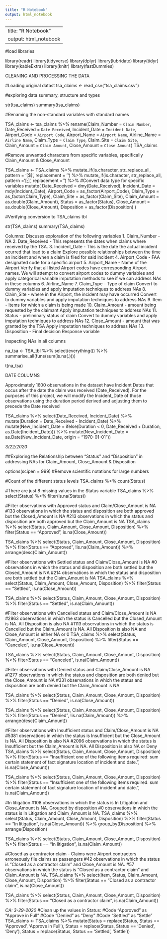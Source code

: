 ```yaml
---
title: "R Notebook"
output: html_notebook
---
```


---
title: "R Notebook"
output: html_notebook
---

#load libraries

library(readr)
library(tidyverse)
library(dplyr)
library(lubridate)
library(tidyr)
library(kableExtra)
library(knitr)
library(fastDummies)

CLEANING AND PROCESSING THE DATA

#Loading original datast
tsa_claims <- read_csv("tsa_claims.csv")

#exploring data summary, structure and types

str(tsa_claims)
summary(tsa_claims)


#Renaming the non-standard variables with standard names

TSA_claims <- tsa_claims %>%
  rename(Claim_Number =  `Claim Number`,
         Date_Received = `Date Received`,
         Incident_Date = `Incident Date`,
         Airport_Code = `Airport Code`,
         Airport_Name = `Airport Name`,
         Airline_Name = `Airline Name`,
         Claim_Type = `Claim Type`,
         Claim_Site = `Claim Site`,
         Claim_Amount = `Claim Amount`,
         Close_Amount = `Close Amount`)
TSA_claims

#Remove unwanted characters from specific variables, specifically Claim_Amount & Close_Amount

TSA_claims <- TSA_claims %>%
  mutate_if(is.character, str_replace_all, pattern = '[$]', replacement = '') %>%
  mutate_if(is.character, str_replace_all, pattern = '[;]', replacement = '') %>%
  #Convert data type for specific variables
  mutate(
         Date_Received = dmy(Date_Received),
         Incident_Date = mdy(Incident_Date),
         Airport_Code = as_factor(Airport_Code),
         Claim_Type = as_factor(Claim_Type),
         Claim_Site = as_factor(Claim_Site),
         Claim_Amount = as.double(Claim_Amount),
         Status = as_factor(Status),
         Close_Amount = as.double(Close_Amount),
         Disposition = as_factor(Disposition)
         )

#Verifying conversion to TSA_claims tbl

str(TSA_claims)
summary(TSA_claims)

Columns: Discusss exploration of the following variables
1.  Claim_Number - NA
2.  Date_Received - This represents the dates when claims where received by the TSA.
3.  Incident_Date - This is the date the actual incident ocurred that lead to a claim
    Explore possible relationships between the time an incident and when a claim is filed for said incident
4. Airport_Code - FAA designated code for a specific airport
5. Airport_Name - Name of the Airport
    Verify that all listed Airport codes have corresponding Airport names. We will attempt to convert airport codes to dummy       variables and apply categorical variable imputation methods to see if we can address NAs in these columns
6.  Airline_Name
7.  Claim_Type - Type of claim
    Convert to dummy variables and apply imputation techniques to address NAs
8.  Claim_Site - where in the Airport, the incident may have occurred
    Convert to dummy variables and apply imputation techniques to address NAs
9.  Item - Items for which a claim is being made
10. Claim_Amount - amount being requested by the claimant
    Apply imputation techniques to address NAs
11. Status - preliminary status of claim
    Convert to dummy variables and apply imputation techniques to address NAs
12. Close_Amount - amount that was granted by the TSA
    Apply imputation techniques to address NAs
13. Disposition - Final decision
    Response variable

Inspecting NAs in all columns

na_tsa <- TSA_tbl %>%
  select(everything()) %>%
  summarise_all(funs(sum(is.na(.)))) 

t(na_tsa)


DATE COLUMNS

Approximately 1600 observations in the dataset have Incident Dates that occus after the date the claim was received (Date_Received). For the purposes of this project, we will modify the Incident_Date of those observations using the duration period derived and adjusting them to precede the Date received

TSA_claims %>%
  select(Date_Received, Incident_Date) %>%
  mutate(Duration = Date_Received - Incident_Date) %>%
  mutate(New_Incident_Date = ifelse(Duration < 0, Date_Received + Duration, as.Date(Incident_Date))) %>%
  mutate(New_Incident_Date = as.Date(New_Incident_Date, origin = "1970-01-01"))


*3/22/2020*

##Exploring the Relationship between "Status" and "Disposition" in addressing NAs for Claim_Amount, Close_Amount & Disposition

options(scipen = 999) #Remove scientific notations for large numbers

#Count of the different status levels
TSA_claims %>%
  count(Status)

#There are just 8 missing values in the Status variable
TSA_claims %>%
  select(Status) %>%
  filter(is.na(Status))

#Filter observations with Approved status and Claim/Close_Amount is NA
#133 observations in which the status and disposition are both approved but the Closed_Amount is NA
#213 observations in which the status and disposition are both approved but the Claim_Amount is NA
TSA_claims %>%
  select(Status, Claim_Amount, Close_Amount, Disposition) %>%
  filter(Status == "Approved",
         is.na(Close_Amount))

TSA_claims %>%
  select(Status, Claim_Amount, Close_Amount, Disposition) %>%
  filter(Status == "Approved",
         !is.na(Claim_Amount)) %>%
  arrange(desc(Claim_Amount))


#Filter observations with Settled status and Claim/Close_Amount is NA
#0 observations in which the status and disposition are both settled but the Closed_Amount is NA
#214 observations in which the status and disposition are both settled but the Claim_Amount is NA
TSA_claims %>%
  select(Status, Claim_Amount, Close_Amount, Disposition) %>%
  filter(Status == "Settled",
         is.na(Close_Amount)) 

TSA_claims %>%
  select(Status, Claim_Amount, Close_Amount, Disposition) %>%
  filter(Status == "Settled",
         is.na(Claim_Amount)) 


#Filter observations with Cancelled status and Claim/Close_Amount is NA
#2863 observations in which the status is Cancelled but the Closed_Amount is NA. All Disposition is also NA
#1113 observations in which the status is Cancelled but the Claim_Amount is NA. All Disposition is also NA and Close_Amount is either NA or 0
TSA_claims %>%
  select(Status, Claim_Amount, Close_Amount, Disposition) %>%
  filter(Status == "Canceled",
         is.na(Close_Amount))

TSA_claims %>%
  select(Status, Claim_Amount, Close_Amount, Disposition) %>%
  filter(Status == "Canceled",
         is.na(Claim_Amount))


#Filter observations with Denied status and Claim/Close_Amount is NA
#1277 observations in which the status and disposition are both denied but the Close_Amount is NA
#331 observations in which the status and disposition are both denied but the Claim_Amount is NA

TSA_claims %>%
  select(Status, Claim_Amount, Close_Amount, Disposition) %>%
  filter(Status == "Denied",
         is.na(Close_Amount))

TSA_claims %>%
  select(Status, Claim_Amount, Close_Amount, Disposition) %>%
  filter(Status == "Denied",
         !is.na(Claim_Amount)) %>%
  arrange(desc(Claim_Amount))

#Filter observations with Insufficient status and Claim/Close_Amount is NA
#5381 observations in which the status is Insufficient but the Close_Amount is NA. All Disposition is also NA
#2096 observations in which the status is Insufficient but the Claim_Amount is NA. All Disposition is also NA or Deny
TSA_claims %>%
  select(Status, Claim_Amount, Close_Amount, Disposition) %>%
  filter(Status == "Insufficient one of the following items required: sum certain statement of fact signature location of incident and date.",
         is.na(Close_Amount))

TSA_claims %>%
  select(Status, Claim_Amount, Close_Amount, Disposition) %>%
  filter(Status == "Insufficient one of the following items required: sum certain statement of fact signature location of incident and date.",
         is.na(Claim_Amount))

#In litigation
#108 observations in which the status is In Litigation and Close_Amount is NA. Grouped by disposition 
#0 observations in which the status is In Litigation and Claim_Amount is NA.
TSA_claims %>%
  select(Status, Claim_Amount, Close_Amount, Disposition) %>%
  filter(Status == "In litigation",
         is.na(Close_Amount)) %>%
  group_by(Disposition) %>%
  arrange(Disposition)

TSA_claims %>%
  select(Status, Claim_Amount, Close_Amount, Disposition) %>%
  filter(Status == "In litigation",
         is.na(Claim_Amount))

#Closed as a contractor claim - Claims were Airport contractors erroneously file claims as passengers
#42 observations in which the status is "Closed as a contractor claim" and Close_Amount is NA. 
#57 observations in which the status is "Closed as a contractor claim" and Claim_Amount is NA.
TSA_claims %>%
  select(Item, Status, Claim_Amount, Close_Amount, Disposition) %>%
  filter(Status == "Closed as a contractor claim",
         is.na(Close_Amount))

TSA_claims %>%
  select(Status, Claim_Amount, Close_Amount, Disposition) %>%
  filter(Status == "Closed as a contractor claim",
         is.na(Claim_Amount))
   
   
*CA: 3-29-2020*
#Clean up the values in Status:
#Code "Approved" as "Approve in Full"
#Code "Denied" as "Deny"
#Code "Settled" as "Settle"
TSA_claims <- TSA_claims %>%
  mutate(Status = replace(Status, Status == 'Approved', 'Approve in Full'),
         Status = replace(Status, Status == 'Denied', 'Deny'),
         Status = replace(Status, Status == 'Settled', 'Settle'))


